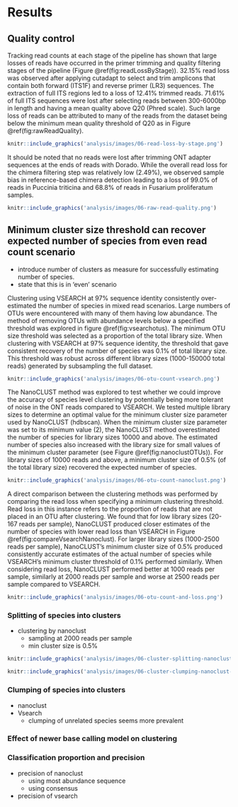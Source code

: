 
# Results

## Quality control

Tracking read counts at each stage of the pipeline has shown that large losses of reads have occurred in the primer trimming and quality filtering stages of the pipeline (Figure \@ref(fig:readLossByStage)).
32.15% read loss was observed after applying cutadapt to select and trim amplicons that contain both forward (ITS1F) and reverse primer (LR3) sequences.
The extraction of full ITS regions led to a loss of 12.41% trimmed reads.
71.61% of full ITS sequences were lost after selecting reads between 300-6000bp in length and having a mean quality above Q20 (Phred scale).
Such large loss of reads can be attributed to many of the reads from the dataset being below the minimum mean quality threshold of Q20 as in Figure \@ref(fig:rawReadQuality).


```r
knitr::include_graphics('analysis/images/06-read-loss-by-stage.png')
```

It should be noted that no reads were lost after trimming ONT adapter sequences at the ends of reads with Dorado.
While the overall read loss for the chimera filtering step was relatively low (2.49%), we observed sample bias in reference-based chimera detection
leading to a loss of 99.0% of reads in Puccinia triticina and 68.8% of reads in Fusarium proliferatum samples.

```r
knitr::include_graphics('analysis/images/06-raw-read-quality.png')
```

## Minimum cluster size threshold can recover expected number of species from even read count scenario {#cluster-results}

- introduce number of clusters as measure for successfully estimating number of species.
- state that this is in 'even' scenario

Clustering using VSEARCH at 97% sequence identity consistently over-estimated the number of species in mixed read scenarios.
Large numbers of OTUs were encountered with many of them having low abundance.
The method of removing OTUs with abundance levels below a specified threshold was explored in figure \@ref(fig:vsearchotus).
The minimum OTU size threshold was selected as a proportion of the total library size.
When clustering with VSEARCH at 97% sequence identity, the threshold that gave consistent recovery of the number of species was 0.1% of total library size.
This threshold was robust across different library sizes (1000-150000 total reads) generated by subsampling the full dataset.

```r
knitr::include_graphics('analysis/images/06-otu-count-vsearch.png')
```

The NanoCLUST method was explored to test whether we could improve the accuracy of species level clustering by potentially
being more tolerant of noise in the ONT reads compared to VSEARCH.
We tested multiple library sizes to determine an optimal value for the minimum cluster size parameter used by NanoCLUST (hdbscan).
When the minimum cluster size parameter was set to its minimum value (2), the NanoCLUST method overestimated the number of species for library sizes 10000 and above.
The estimated number of species also increased with the library size for small values of the minimum cluster parameter (see Figure \@ref(fig:nanoclustOTUs)).
For library sizes of 10000 reads and above, a minimum cluster size of 0.5% (of the total library size) recovered the expected number of species.


```r
knitr::include_graphics('analysis/images/06-otu-count-nanoclust.png')
```

A direct comparison between the clustering methods was performed by comparing the read loss when specifying a minimum clustering threshold.
Read loss in this instance refers to the proportion of reads that are not placed in an OTU after clustering.
We found that for low library sizes (20-167 reads per sample), NanoCLUST produced closer estimates of the number of species
with lower read loss than VSEARCH in Figure \@ref(fig:compareVsearchNanoclust).
For larger library sizes (1000-2500 reads per sample), NanoCLUST's minimum cluster size of 0.5% produced consistently
accurate estimates of the actual number of species while VSEARCH's minimum cluster threshold of 0.1% performed similarly.
When considering read loss, NanoCLUST performed better at 1000 reads per sample, similarly at 2000 reads per sample
and worse at 2500 reads per sample compared to VSEARCH.

```r
knitr::include_graphics('analysis/images/06-otu-count-and-loss.png')
```

### Splitting of species into clusters

- clustering by nanoclust
  - sampling at 2000 reads per sample
  - min cluster size is 0.5%

```r
knitr::include_graphics('analysis/images/06-cluster-splitting-nanoclust-with-tax-ex.png')
```

```r
knitr::include_graphics('analysis/images/06-cluster-clumping-nanoclust-with-tax-ex.png')
```


### Clumping of species into clusters

- nanoclust
- Vsearch
  - clumping of unrelated species seems more prevalent


### Effect of newer base calling model on clustering

### Classification proportion and precision 

- precision of nanoclust
    - using most abundance sequence
    - using consensus
- precision of vsearch